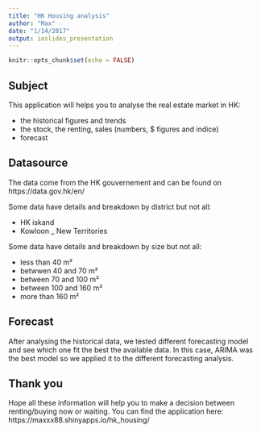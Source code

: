 ```yaml
---
title: "HK Housing analysis"
author: "Max"
date: "1/14/2017"
output: ioslides_presentation
---
```


```r
knitr::opts_chunk$set(echo = FALSE)
```

## Subject

This application will helps you to analyse the real estate market in HK:

- the historical figures and trends
- the stock, the renting, sales (numbers, $ figures and indice)
- forecast


## Datasource

The data come from the HK gouvernement and can be found on https://data.gov.hk/en/


Some data have details and breakdown by district but not all:

- HK iskand
- Kowloon
_ New Territories

Some data have details and breakdown by size but not all:

- less than 40 m²
- betwwen 40 and 70 m²
- between 70 and 100 m²
- between 100 and 160 m²
- more than 160 m²



## Forecast

After analysing the historical data, we tested different forecasting model and see which one fit the best the available data.
In this case, ARIMA was the best model so we applied it to the different forecasting analysis.

## Thank you

Hope all these information will help you to make a decision between renting/buying now or waiting.
You can find the application here: https://maxxx88.shinyapps.io/hk_housing/


